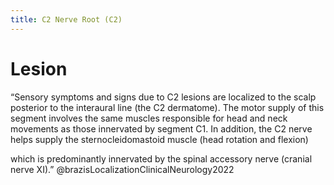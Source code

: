 ```yaml
---
title: C2 Nerve Root (C2)
---
```




# Lesion

"Sensory symptoms and signs due to C2 lesions are localized to the scalp posterior to the interaural line (the C2 dermatome). The motor supply of this segment involves the same muscles responsible for head and neck movements as those innervated by segment C1. In addition, the C2 nerve helps supply the sternocleidomastoid muscle (head rotation and flexion)

which is predominantly innervated by the spinal accessory nerve (cranial nerve XI)." @brazisLocalizationClinicalNeurology2022

